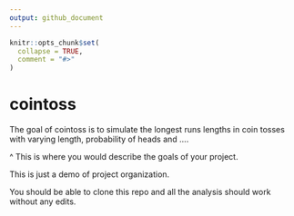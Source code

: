 ```yaml
---
output: github_document
---
```


<!-- README.md is generated from README.Rmd. Please edit that file -->

```r
knitr::opts_chunk$set(
  collapse = TRUE,
  comment = "#>"
)
```
# cointoss

The goal of cointoss is to simulate the longest runs lengths in coin tosses with varying length, probability of heads and ....

^ This is where you would describe the goals of your project.  

This is just a demo of project organization.  

You should be able to clone this repo and all the analysis should work without any edits.

